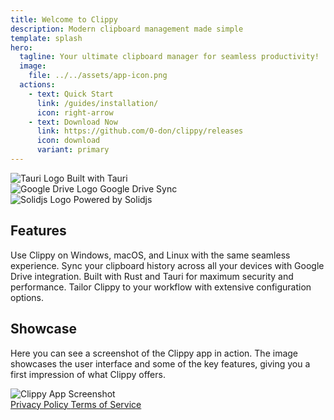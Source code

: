 ```yaml
---
title: Welcome to Clippy
description: Modern clipboard management made simple
template: splash
hero:
  tagline: Your ultimate clipboard manager for seamless productivity!
  image:
    file: ../../assets/app-icon.png
  actions:
    - text: Quick Start
      link: /guides/installation/
      icon: right-arrow
    - text: Download Now
      link: https://github.com/0-don/clippy/releases
      icon: download
      variant: primary
---
```



<div class="flex flex-wrap justify-center gap-8">
  <div class="!mt-0 flex w-32 flex-col items-center gap-2 transition-transform duration-200 hover:-translate-y-1">
    <img
      src="/svg/logos--tauri.svg"
      alt="Tauri Logo"
      class="aspect-square h-12 w-12 object-contain object-center"
    />
    <span class="text-center text-sm">Built with Tauri</span>
  </div>
  <div class="!mt-0 flex w-32 flex-col items-center gap-2 transition-transform duration-200 hover:-translate-y-1">
    <img
      src="/svg/logos--google-drive.svg"
      alt="Google Drive Logo"
      class="aspect-square h-12 w-12 object-contain object-center"
    />
    <span class="text-center text-sm">Google Drive Sync</span>
  </div>
  <div class="!mt-0 flex w-32 flex-col items-center gap-2 transition-transform duration-200 hover:-translate-y-1">
    <img
      src="/svg/logos--solidjs.svg"
      alt="Solidjs Logo"
      class="aspect-square h-12 w-12 object-contain object-center"
    />
    <span class="text-center text-sm">Powered by Solidjs</span>
  </div>
</div>

## Features

<CardGrid>
  <Card title="Cross-Platform" icon="laptop">
    Use Clippy on Windows, macOS, and Linux with the same seamless experience.
  </Card>
  <Card title="Cloud Sync" icon="seti:salesforce">
    Sync your clipboard history across all your devices with Google Drive integration.
  </Card>
  <Card title="Secure" icon="seti:lock">
    Built with Rust and Tauri for maximum security and performance.
  </Card>
  <Card title="Customizable" icon="setting">
    Tailor Clippy to your workflow with extensive configuration options.
  </Card>
</CardGrid>


## Showcase

<div class="flex flex-col items-center justify-center">
  <p>
    Here you can see a screenshot of the Clippy app in action. The image showcases the user interface and some of the
    key features, giving you a first impression of what Clippy offers.
  </p>
  <img src="/svg/clippy-showcase.webp" alt="Clippy App Screenshot" class="rounded-xl shadow-lg" />
</div>

<div class="!mt-16 flex justify-between border-t border-slate-200 pt-6 dark:border-slate-700">
  <a href="/legal/privacy-policy" class="text-slate-500 transition-colors hover:text-blue-500 hover:underline">
    Privacy Policy
  </a>
  <a href="/legal/terms-of-service" class="text-slate-500 transition-colors hover:text-blue-500 hover:underline">
    Terms of Service
  </a>
</div>

